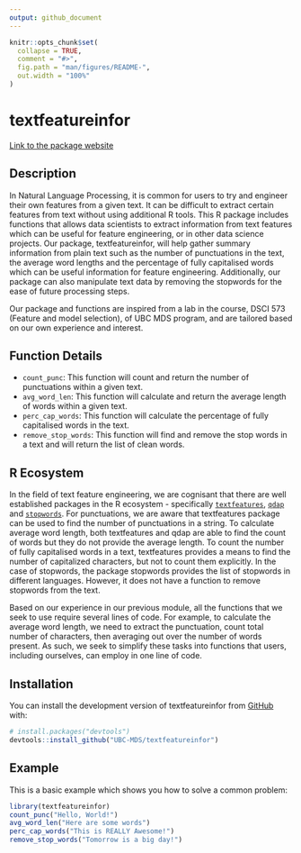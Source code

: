 ```yaml
---
output: github_document
---
```


<!-- README.md is generated from README.Rmd. Please edit that file -->

```r
knitr::opts_chunk$set(
  collapse = TRUE,
  comment = "#>",
  fig.path = "man/figures/README-",
  out.width = "100%"
)
```

# textfeatureinfor

[Link to the package website](https://ubc-mds.github.io/textfeatureinfor/)

## **Description**

In Natural Language Processing, it is common for users to try and engineer their own features from a given text. It can be difficult to extract certain features from text without using additional R tools. This R package includes functions that allows data scientists to extract information from text features which can be useful for feature engineering, or in other data science projects. Our package, textfeatureinfor, will help gather summary information from plain text such as the number of punctuations in the text, the average word lengths and the percentage of fully capitalised words which can be useful information for feature engineering. Additionally, our package can also manipulate text data by removing the stopwords for the ease of future processing steps. 

Our package and functions are inspired from a lab in the course, DSCI 573 (Feature and model selection), of UBC MDS program, and are tailored based on our own experience and interest. 

## **Function Details**

- `count_punc`: This function will count and return the number of punctuations within a given text.
- `avg_word_len`: This function will calculate and return the average length of words within a given text.
- `perc_cap_words`: This function will calculate the percentage of fully capitalised words in the text.
- `remove_stop_words`: This function will find and remove the stop words in a text and will return the list of clean words.

## **R Ecosystem**

In the field of text feature engineering, we are cognisant that there are well established packages in the R ecosystem - specifically [`textfeatures`](https://github.com/mkearney/textfeatures), [`qdap`](http://trinker.github.io/qdap/) and [`stopwords`](https://github.com/quanteda/stopwords). For punctuations, we are aware that textfeatures package can be used to find the number of punctuations in a string. To calculate average word length, both textfeatures and qdap are able to find the count of words but they do not provide the average length. To count the number of fully capitalised words in a text, textfeatures provides a means to find the number of capitalized characters, but not to count them explicitly. In the case of stopwords, the package stopwords provides the list of stopwords in different languages. However, it does not have a function to remove stopwords from the text. 

Based on our experience in our previous module, all the functions that we seek to use require several lines of code. For example, to calculate the average word length, we need to extract the punctuation, count total number of characters, then averaging out over the number of words present. As such, we seek to simplify these tasks into functions that users, including ourselves, can employ in one line of code.

<!-- badges: start -->
<!-- badges: end -->

## Installation

You can install the development version of textfeatureinfor from [GitHub](https://github.com/) with:

``` r
# install.packages("devtools")
devtools::install_github("UBC-MDS/textfeatureinfor")
```

## Example

This is a basic example which shows you how to solve a common problem:

```r
library(textfeatureinfor)
count_punc("Hello, World!")
avg_word_len("Here are some words")
perc_cap_words("This is REALLY Awesome!")
remove_stop_words("Tomorrow is a big day!")
```
